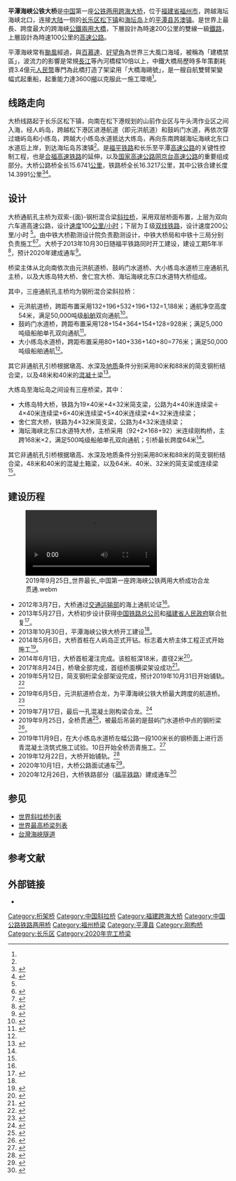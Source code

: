 {{关于|连接长乐區与平潭县的公路铁路两用桥|连接福清市与平潭县的公路桥|平潭海峡大桥}}
{{Infobox bridge
|bridge_name=平潭海峡公铁大桥
|native_name=
|image=
|image_size=270
|caption=主桥效果图
|official_name=
|carries=[[公路铁路两用桥|公路铁路两用桥]]<br />
上層：{{China Expwy Name|G3}}<br />下層：{{中国铁路名|福平铁路}}
|crosses={{link-ceb|海坛海峡|Haitan Haixia}}
|locale={{PRC}}[[福建省|福建省]][[长乐区|长乐区]]－[[平潭县|平潭县]]
|maint=
|id=
|designer=[[中铁大桥勘测设计院|中铁大桥勘测设计院]]
|design=[[斜拉桥|斜拉桥]]、[[梁桥|梁桥]]、[[刚构桥|刚构桥]]
|mainspan={{convert|532|m|ft|0}}
|length=公路：{{convert|15674.1|m|ft|0}}<br />铁路：{{convert|16321.7|m|ft|0}}
|width=
|clearance=
|below={{convert|54|m|ft|0}}
|height=
|traffic=
|begin=2013年10月30日
|complete=
|open=2020年10月1日（公路，试通车）<br />2020年12月26日（铁路）<ref name="铁路通车"></ref>
|closed=
|cost=109.04亿元[[人民币|人民币]]
|toll=
|builder=[[中铁大桥局|中铁大桥局]]<br />[[中铁十三局|中铁十三局]]
|map_cue=
|map_image=
|map_text=
|map_width=
|coordinates={{coord|25|41|11|N|119|38|11|E|region:CN_type:landmark|display=inline,title}}
|references=
|extra=
}}
'''平潭海峡公铁大桥'''是[[中国|中国]]第一座[[公路铁路两用桥|公铁两用]][[跨海大桥|跨海大桥]]，位于[[福建省|福建省]][[福州市|福州市]]，跨越海坛海峡北口，连接[[大陆|大陆]]一侧的[[长乐区|长乐区]][[松下镇|松下镇]]和[[海坛岛|海坛岛]]上的[[平潭县|平潭县]][[苏澳镇_(平潭县)|苏澳镇]]。是世界上最長、跨度最大的跨海峽[[公路铁路两用桥|公鐵兩用大橋]]，下層設計為時速200公里的雙線一級[[鐵路|鐵路]]，上層設計為時速100公里的[[高速公路|高速公路]]。

平潭海峽常有[[颱風|颱風]]經過，與[[百慕達|百慕達]]、[[好望角|好望角]]為世界三大風口海域，被稱為「建橋禁區」，波流力的影響是常規[[長江|長江]]等內河橋樑10倍以上，中鐵大橋局歷時多年策劃耗資3.4億元[[人民幣|人民幣]]專門為此橋打造了架梁用「大橋海鷗號」，是一艘自航雙臂架變幅式起重船，起重能力達3600[[公吨|噸]]以克服此一施工環境<ref name=100po />。

==线路走向==
大桥线路起于长乐区松下镇，向南在松下港规划的山前作业区与牛头湾作业区之间入海，经人屿岛，跨越松下港区进港航道（即元洪航道）和鼓屿门水道，再依次穿过塘屿岛和小练岛，跨越大小练岛水道抵达大练岛，再向东南跨越海坛海峡北东口水道后上岸，到达海坛岛苏澳镇<ref name="bid"/>。是[[福平铁路|福平铁路]]和长乐至平潭[[高速公路|高速公路]]的关键性控制工程，也是[[合福高速铁路|合福高速铁路]]的延伸，以及[[中国国家高速公路网|国家高速公路网]][[京台高速公路|京台高速公路]]的重要组成部分。大桥公路桥全长15.6741[[公里|公里]]，铁路桥全长16.3217公里，其中公铁合建长度14.3991公里<ref name="brdi">{{cite web | url=http://www.brdi.com.cn/Article.aspx?ID=2208 | title=平潭海峡公铁两用大桥 | publisher=中铁大桥勘测设计院集团有限公司 | date=2014-04-14 | accessdate=2014-07-26 | author= | archive-date=2015-01-03 | archive-url=https://web.archive.org/web/20150103104659/http://www.brdi.com.cn/Article.aspx?ID=2208 | dead-url=no }}</ref><ref name="bid">{{cite web | url=http://www.rebcenter.com/bidInfo/content.action?id=2429 | title=新建福州至平潭铁路平潭海峡公铁两用大桥测量定位控制系统招标公告 | publisher=铁路建设工程网 | date=2014-07-15 | accessdate=2014-07-26 | author=福建福平铁路有限责任公司 | deadurl=yes | archiveurl=https://web.archive.org/web/20150924085305/http://www.rebcenter.com/bidInfo/content.action?id=2429 | archivedate=2015-09-24 }}</ref>。

==设计==
大桥通航孔主桥为双索-{面}-钢桁混合梁[[斜拉桥|斜拉桥]]，采用双层桥面布置，上层为双向六车道高速公路，设计[[速度|速度]]100[[公里/小时|公里/小时]]；下层为Ｉ级[[双线铁路|双线铁路]]，设计速度200公里/小时 <ref name="bid"/>。由中铁大桥勘测设计院负责勘测设计，中铁大桥局和中铁十三局分别负责施工<ref name="sj">{{cite web | url=http://www.chinanews.com/sh/2013/08-07/5132879.shtml | title=武汉人设计中国首座公铁两用跨海大桥 | publisher=中国新闻网 | date=2013-08-07 | accessdate=2014-07-26 | author=左洋 | archive-date=2014-08-09 | archive-url=https://web.archive.org/web/20140809045218/http://www.chinanews.com/sh/2013/08-07/5132879.shtml | dead-url=no }}</ref><ref name="dkw">{{cite web | url=http://digi.dnkb.com.cn/dnkb/html/2013-11/05/content_290536.htm | title=平潭公铁大桥开建前遇难题 | publisher=东快网 | date=2013-11-05 | accessdate=2014-07-26 | author=黄静娜 王光慧 林先昌 | deadurl=yes | archiveurl=https://web.archive.org/web/20170829075134/http://digi.dnkb.com.cn/dnkb/html/2013-11/05/content_290536.htm | archivedate=2017-08-29 | df= }}</ref>。大桥于2013年10月30日随福平铁路同时开工建设，建设工期5年半<ref name="cnr">{{cite web | url=http://china.cnr.cn/ygxw/201310/t20131030_513981327.shtml | title=国内首座公铁两用跨海大桥平潭海峡大桥开建 | publisher=央广网 | date=2013-10-30 | accessdate=2014-07-26 | author=黄颖 | archive-date=2014-08-15 | archive-url=https://web.archive.org/web/20140815185258/http://china.cnr.cn/ygxw/201310/t20131030_513981327.shtml | dead-url=no }}</ref>，预计2020年建成通车<ref>{{cite news|title=中国首座跨海公铁两用桥——平潭海峡公铁两用大桥将于9月底贯通|url=http://china.cnr.cn/NewsFeeds/20190915/t20190915_524777007.shtml|date=2019-09-15|publisher=央广网|author=郭淼|editor=杨璇铄|accessdate=2019-09-16|archive-date=2020-10-04|archive-url=https://web.archive.org/web/20201004141846/http://china.cnr.cn/NewsFeeds/20190915/t20190915_524777007.shtml|dead-url=no}}</ref>。

桥梁主体从北向南依次由元洪航道桥、鼓屿门水道桥、大小练岛水道桥三座通航孔主桥，以及大练岛特大桥、舍仁宫大桥、海坛海峡北东口水道特大桥组成。

其中，三座通航孔主桥均为钢桁混合梁斜拉桥：
* 元洪航道桥，跨距布置采用132+196+532+196+132=1,188米；通航净空高度54米，满足50,000吨级[[船舶|船舶]]双向通航<ref name="th">{{cite web | url=http://www.pingtan.gov.cn/zdxmShow.aspx?id=831 | title=实验区出岛二通道平潭海峡公铁大桥通过海上通航论证 | publisher=中国·平潭 | date=2012-03-23 | accessdate=2014-07-26 | author=陈景军 | deadurl=yes | archiveurl=https://archive.is/20140730032317/http://www.pingtan.gov.cn/zdxmShow.aspx?id=831 | archivedate=2014-07-30 }}</ref>。
* 鼓屿门水道桥，跨距布置采用128+154+364+154+128=928米；满足5,000吨级船舶单孔双向通航<ref name="tj">{{cite web | url=http://www.pingtan.gov.cn/zdxmShow.aspx?id=833 | title=福州至平潭铁路跨海公铁合建大桥通航论证有序推进 | publisher=中国·平潭 | date=2011-11-22 | accessdate=2014-07-26 | author= | deadurl=yes | archiveurl=https://web.archive.org/web/20140808073914/http://www.pingtan.gov.cn/zdxmShow.aspx?id=833 | archivedate=2014-08-08 }}</ref>。
* 大小练岛水道桥，跨距布置采用80+140+336+140+80=776米；满足50,000吨级船舶通航<ref name="tj"/>。
其它非通航孔引桥根据墩高、水深及[[地质|地质]]条件分别采用80米和88米的简支钢桁结合梁，以及48米和40米的[[混凝土|混凝土]]梁<ref name="zq">{{cite web | url=http://www.cnbridge.cn/2014/0410/74494_1.html | title=福建平潭海峡公铁两用大桥加快栈桥施工 | publisher=中国桥梁网 | date=2014-04-10 | accessdate=2014-07-26 | author=孙奇忠 | archive-url=https://web.archive.org/web/20140729232557/http://www.cnbridge.cn/2014/0410/74494_1.html | archive-date=2014-07-29 | dead-url=yes }}</ref>。

大练岛至海坛岛之间设有三座桥梁，其中：
* 大练岛特大桥，铁路为19×40米+4×32米简支梁，公路为4×40米连续梁＋4×40米连续梁+6×40米连续梁+5×40米连续梁+4×32米连续梁；
* 舍仁宫大桥，铁路为4×32米简支梁，公路为4×32米连续梁；
* 海坛海峡北东口水道特大桥，主桥采用（92+2×168+92）米连续刚构桥，主跨168米×2，满足500吨级船舶单孔双向通航；引桥最长跨度64米<ref name="dkw"/>。
其它非通航孔引桥根据墩高、水深及地质条件分别采用80米和88米的简支钢桁结合梁，48米和40米的混凝土箱梁，以及64米、40米、32米的简支梁或连续梁<ref name="bid"/>。

==建设历程==
[[File:2019年9月25日_世界最长_中国第一座跨海峡公铁两用大桥成功合龙贯通.webm|thumb]]
* 2012年3月7日，大桥通过[[中华人民共和国交通运输部|交通运输部]]的海上通航论证<ref name="th"/>。
* 2013年5月27日，大桥初步设计获得[[中国铁路总公司|中国铁路总公司]]和[[福建省人民政府|福建省人民政府]]联合批复<ref>{{cite web | url=http://www.chinanews.com/df/2013/05-27/4861603.shtml | title=福建省将建中国首座公铁两用跨海大桥 | publisher=中国新闻网 | date=2013-05-27 | accessdate=2014-07-26 | author=段雪炜 徐金波 | archive-date=2014-08-09 | archive-url=https://web.archive.org/web/20140809045735/http://www.chinanews.com/df/2013/05-27/4861603.shtml | dead-url=no }}</ref>。
* 2013年10月30日，平潭海峡公铁大桥开工建设<ref name="cnr"/>。
* 2014年5月6日，大桥首桩在人屿岛正式开钻。标志着大桥主体工程正式开始施工<ref>{{cite web | url=http://paper.people.com.cn/rmrb/html/2014-05/08/nw.D110000renmrb_20140508_3-03.htm | title=首座跨海公铁大桥开钻 | publisher=人民日报 | date=2014-05-08 | accessdate=2014-07-26 | author=孙奇忠 胡国林 | deadurl=yes | archiveurl=https://web.archive.org/web/20140729224046/http://paper.people.com.cn/rmrb/html/2014-05/08/nw.D110000renmrb_20140508_3-03.htm | archivedate=2014-07-29 }}</ref>。
* 2014年6月1日，大桥首桩灌注完成。该桩桩深18米，直径2米<ref>{{cite web | url=http://mag.fznews.com.cn/shtml/fzrb/20140602/92113.shtml | title=平潭海峡公铁两用大桥首桩灌注 | publisher=福州日报 | date=2014-06-02 | accessdate=2014-07-26 | author=祝健 吴金霞 李丹青 | deadurl=yes | archiveurl=https://web.archive.org/web/20140809044612/http://mag.fznews.com.cn/shtml/fzrb/20140602/92113.shtml | archivedate=2014-08-09 }}</ref>。
*2017年8月24日，桥墩全部完成，首组桥面横梁架设成功<ref name="100po">{{cite web|url=https://www.singtaousa.com/sf/9-%E4%B8%AD%E5%9C%8B/259644-%E7%A6%8F%E5%BB%BA%E5%B9%B3%E6%BD%AD%E6%B5%B7%E5%B3%BD%E2%80%82%E8%99%9F%E7%A8%B1%E3%80%8C%E5%BB%BA%E6%A9%8B%E7%A6%81%E5%8D%80%E3%80%8D+%E4%B8%AD%E5%9C%8B%E5%9C%A8%E4%B8%96%E7%95%8C%E6%9C%80%E5%A4%A7%E9%A2%A8%E5%8F%A3%E6%B5%B7%E5%9F%9F%E5%BB%BA%E5%A4%A7%E6%A9%8B/|title=福建平潭海峽 號稱「建橋禁區」 中國在世界最大風口海域建大橋|date=2017-08-24|publisher=星岛日报|accessdate=2017-08-29|archive-date=2017-08-29|archive-url=https://web.archive.org/web/20170829074836/https://www.singtaousa.com/sf/9-%E4%B8%AD%E5%9C%8B/259644-%E7%A6%8F%E5%BB%BA%E5%B9%B3%E6%BD%AD%E6%B5%B7%E5%B3%BD%E2%80%82%E8%99%9F%E7%A8%B1%E3%80%8C%E5%BB%BA%E6%A9%8B%E7%A6%81%E5%8D%80%E3%80%8D+%E4%B8%AD%E5%9C%8B%E5%9C%A8%E4%B8%96%E7%95%8C%E6%9C%80%E5%A4%A7%E9%A2%A8%E5%8F%A3%E6%B5%B7%E5%9F%9F%E5%BB%BA%E5%A4%A7%E6%A9%8B/|dead-url=no}}</ref>。
* 2019年5月12日，简支钢桁梁全部架设完成，预计2019年10月31日开始铺轨。<ref>{{cite news|author1=林辉|author2=刘运杰|author3=张凡|title=平潭海峡公铁两用大桥最后一孔简支钢桁梁成功架设|url=http://fjnews.fjsen.com/2019-05/12/content_22276195_all.htm|editor=林瑶|publisher=东南网|newspaper=福建日报|date=2019-05-12|accessdate=2019-05-13|archive-date=2019-05-13|archive-url=https://web.archive.org/web/20190513142551/http://fjnews.fjsen.com/2019-05/12/content_22276195_all.htm|dead-url=no}}</ref>
* 2019年6月5日，元洪航道桥合龙，为平潭海峡公铁大桥最大跨度的航道桥。<ref>{{cite news|title=再传佳音！平潭海峡公铁两用大桥元洪航道桥成功合龙！|url=http://news.fznews.com.cn/dsxw/20190605/5cf770e72ab36.shtml|newspaper=福建日报|publisher=新福建APP|author1=林辉|author2=于淼|author3=罗刚|editor=柳依昕|date=2019-06-05|via=福州新闻网|accessdate=2019-06-05|archive-date=2019-06-05|archive-url=https://web.archive.org/web/20190605154612/http://news.fznews.com.cn/dsxw/20190605/5cf770e72ab36.shtml|dead-url=no}}</ref>
* 2019年7月17日，最后一孔混凝土刚构梁合龙。<ref>{{cite news|title=刚刚，距台湾最近的跨海大桥关键点合龙！|url=http://m.news.cctv.com/2019/07/17/ARTIDACz4G32yes7hSV1GDmV190717.shtml|date=2019-07-17|agency=央视新闻客户端|author1=魏明|author2=王朋|editor=王丹妮|accessdate=2019-07-17|archive-date=2019-07-17|archive-url=https://web.archive.org/web/20190717081627/http://m.news.cctv.com/2019/07/17/ARTIDACz4G32yes7hSV1GDmV190717.shtml|dead-url=no}}</ref>
* 2019年9月25日，全桥贯通<ref>{{cite news|title=9月25日！平潭海峡公铁两用大桥全桥贯通！|url=http://news.fznews.com.cn/dsxw/20190924/5d8a3bf5c7398.shtml|date=2019-09-24|newspaper=福州日报|publisher=福州新闻网|editor=钟培培|accessdate=2019-09-24|archive-date=2019-09-24|archive-url=https://web.archive.org/web/20190924175759/http://news.fznews.com.cn/dsxw/20190924/5d8a3bf5c7398.shtml|dead-url=no}}</ref>，被最后吊装的是鼓屿门水道桥中点的钢桁梁<ref>{{cite news|title=平潭海峡公铁大桥在福建贯通|url=http://www.xinhuanet.com/fortune/2019-09/25/c_1125038418.htm|website=新华网|agency=新华社|location=福州|date=2019-09-25|author1=邰晓安|author2=张逸之|author3=林善传|editor=聂晨静|accessdate=2019-09-26|archive-date=2019-09-27|archive-url=https://web.archive.org/web/20190927004745/http://www.xinhuanet.com/fortune/2019-09/25/c_1125038418.htm|dead-url=no}}</ref>。
* 2019年11月9日，在大小练岛水道桥左幅公路一段100米长的钢桥面上进行沥青混凝土浇筑式施工试验。10日开始全桥沥青施工。<ref>{{cite news|title=新进展！平潭海峡公铁两用大桥全桥沥青施工拉开序幕|url=http://news.fznews.com.cn/dsxw/20191111/5dc8d69b6b9b6.shtml|newspaper=平潭时报|date=2019-11-11|editor=伊宁倩|accessdate=2019-11-11|archive-date=2019-11-11|archive-url=https://web.archive.org/web/20191111163031/http://news.fznews.com.cn/dsxw/20191111/5dc8d69b6b9b6.shtml|dead-url=no}}</ref>
* 2019年12月22日，大桥开始铺轨。<ref>{{cite news|url=http://news.fznews.com.cn/dsxw/20191223/5e000e5159d75.shtml|title=世界最长！平潭海峡公铁大桥开始铺轨|author=李晖|date=2019-12-23|publisher=福州新闻网|accessdate=2019-12-24|archive-date=2019-12-24|archive-url=https://web.archive.org/web/20191224021917/http://news.fznews.com.cn/dsxw/20191223/5e000e5159d75.shtml|dead-url=no}}</ref>
* 2020年10月1日，大桥公路面试通车<ref>{{Cite web|title=我国首座跨海公铁两用桥——平潭海峡公铁两用大桥公路面试通车_央广网|url=http://china.cnr.cn/xwwgf/20201001/t20201001_525285151.shtml|accessdate=2020-10-24|work=china.cnr.cn|archive-date=2020-10-24|archive-url=https://web.archive.org/web/20201024145447/http://china.cnr.cn/xwwgf/20201001/t20201001_525285151.shtml|dead-url=no}}</ref>。
* 2020年12月26日，大桥铁路部分（[[福平铁路|福平铁路]]）建成通车<ref name="铁路通车">{{Cite web|url=https://mp.weixin.qq.com/s/wzOr7RPSVgxHZq5oaHK-fQ|title=官宣！这条跨海铁路明天开通运营！|accessdate=2020-12-25|work=mp.weixin.qq.com|archive-date=2021-01-21|archive-url=https://web.archive.org/web/20210121223557/https://mp.weixin.qq.com/s/wzOr7RPSVgxHZq5oaHK-fQ|dead-url=no}}</ref>

== 参见 ==
* [[世界斜拉桥列表|世界斜拉桥列表]]
* [[世界最高桥梁列表|世界最高桥梁列表]]
* [[台灣海峽隧道|台灣海峽隧道]]

== 参考文献 ==
{{Reflist|32em}}

==外部链接==
{{Portal box|中华人民共和国|福建|中国建筑}}
* {{YouTube|i-7X1FFLZqw|CCTV Documentary：Pingtan Strait Cross-Sea Bridge Construction平潭海峡公铁两用跨海大桥施工纪录片|language=zh}}

{{DEFAULTSORT:Pingtan Strait Road-Rail Bridge}}
[[Category:桁架桥|Category:桁架桥]]
[[Category:中国斜拉桥|Category:中国斜拉桥]]
[[Category:福建跨海大桥|Category:福建跨海大桥]]
[[Category:中国公路铁路两用桥|Category:中国公路铁路两用桥]]
[[Category:福州桥梁|Category:福州桥梁]]
[[Category:平潭县|Category:平潭县]]
[[Category:刚构桥|Category:刚构桥]]
[[Category:长乐区|Category:长乐区]]
[[Category:2020年完工桥梁|Category:2020年完工桥梁]]